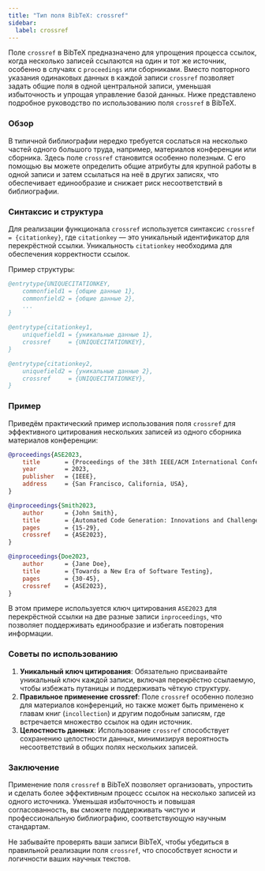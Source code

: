 ```yaml
---
title: "Тип поля BibTeX: crossref"
sidebar:
  label: crossref
---
```



Поле `crossref` в BibTeX предназначено для упрощения процесса ссылок, когда несколько записей ссылаются на один и тот же источник, особенно в случаях с `proceedings` или сборниками. Вместо повторного указания одинаковых данных в каждой записи `crossref` позволяет задать общие поля в одной центральной записи, уменьшая избыточность и упрощая управление базой данных. Ниже представлено подробное руководство по использованию поля `crossref` в BibTeX.

<CiteDrive />

### Обзор

В типичной библиографии нередко требуется сослаться на несколько частей одного большого труда, например, материалов конференции или сборника. Здесь поле `crossref` становится особенно полезным. С его помощью вы можете определить общие атрибуты для крупной работы в одной записи и затем ссылаться на неё в других записях, что обеспечивает единообразие и снижает риск несоответствий в библиографии.

### Синтаксис и структура

Для реализации функционала `crossref` используется синтаксис `crossref = {citationkey}`, где `citationkey` — это уникальный идентификатор для перекрёстной ссылки. Уникальность `citationkey` необходима для обеспечения корректности ссылок.

Пример структуры:

```bibtex
@entrytype{UNIQUECITATIONKEY,
    commonfield1 = {общие данные 1},
    commonfield2 = {общие данные 2},
    ...
}

@entrytype{citationkey1,
    uniquefield1 = {уникальные данные 1},
    crossref     = {UNIQUECITATIONKEY},
}

@entrytype{citationkey2,
    uniquefield2 = {уникальные данные 2},
    crossref     = {UNIQUECITATIONKEY},
}
```

### Пример

Приведём практический пример использования поля `crossref` для эффективного цитирования нескольких записей из одного сборника материалов конференции:

```bibtex
@proceedings{ASE2023,
    title       = {Proceedings of the 38th IEEE/ACM International Conference on Automated Software Engineering},
    year        = 2023,
    publisher   = {IEEE},
    address     = {San Francisco, California, USA},
}

@inproceedings{Smith2023,
    author      = {John Smith},
    title       = {Automated Code Generation: Innovations and Challenges},
    pages       = {15-29},
    crossref    = {ASE2023},
}

@inproceedings{Doe2023,
    author      = {Jane Doe},
    title       = {Towards a New Era of Software Testing},
    pages       = {30-45},
    crossref    = {ASE2023},
}
```

В этом примере используется ключ цитирования `ASE2023` для перекрёстной ссылки на две разные записи `inproceedings`, что позволяет поддерживать единообразие и избегать повторения информации.

### Советы по использованию

1. **Уникальный ключ цитирования**: Обязательно присваивайте уникальный ключ каждой записи, включая перекрёстно ссылаемую, чтобы избежать путаницы и поддерживать чёткую структуру.
2. **Правильное применение crossref**: Поле `crossref` особенно полезно для материалов конференций, но также может быть применено к главам книг (`incollection`) и другим подобным записям, где встречается множество ссылок на один источник.
3. **Целостность данных**: Использование `crossref` способствует сохранению целостности данных, минимизируя вероятность несоответствий в общих полях нескольких записей.

### Заключение

Применение поля `crossref` в BibTeX позволяет организовать, упростить и сделать более эффективным процесс ссылок на несколько записей из одного источника. Уменьшая избыточность и повышая согласованность, вы сможете поддерживать чистую и профессиональную библиографию, соответствующую научным стандартам.

Не забывайте проверять ваши записи BibTeX, чтобы убедиться в правильной реализации поля `crossref`, что способствует ясности и логичности ваших научных текстов.
